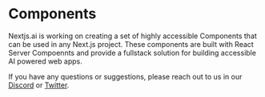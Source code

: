 # Components
Nextjs.ai is working on creating a set of highly accessible Components that can be used in any Next.js project. These components are built with React Server Compoennts and provide a fullstack solution for building accessible AI powered web apps.

If you have any questions or suggestions, please reach out to us in our [Discord](https://discord.gg/2F2bHSma) or [Twitter](https://twitter.com/nextjs_ai).
 
